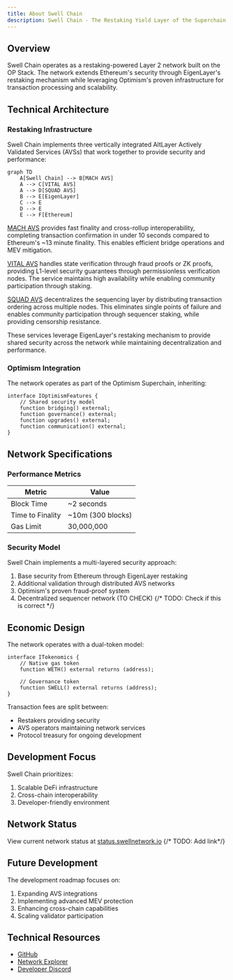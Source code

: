 ```yaml
---
title: About Swell Chain
description: Swell Chain - The Restaking Yield Layer of the Superchain
---
```


## Overview

Swell Chain operates as a restaking-powered Layer 2 network built on the OP Stack.
The network extends Ethereum's security through EigenLayer's restaking mechanism while leveraging Optimism's proven infrastructure for transaction processing and scalability.

## Technical Architecture

### Restaking Infrastructure

Swell Chain implements three vertically integrated AltLayer Actively Validated Services (AVSs) that work together to provide security and performance:

```mermaid
graph TD
    A[Swell Chain] --> B[MACH AVS]
    A --> C[VITAL AVS]
    A --> D[SQUAD AVS]
    B --> E[EigenLayer]
    C --> E
    D --> E
    E --> F[Ethereum]
```

[MACH AVS](https://docs.altlayer.io/altlayer-documentation/restaked-rollups/mach-for-faster-finality)  provides fast finality and cross-rollup interoperability, completing transaction confirmation in under 10 seconds compared to Ethereum's ~13 minute finality. This enables efficient bridge operations and MEV mitigation.

[VITAL AVS](https://docs.altlayer.io/altlayer-documentation/restaked-rollups/vital-for-decentralised-verification)  handles state verification through fraud proofs or ZK proofs, providing L1-level security guarantees through permissionless verification nodes. The service maintains high availability while enabling community participation through staking.

[SQUAD AVS](https://docs.altlayer.io/altlayer-documentation/restaked-rollups/squad-for-decentralised-sequencing) decentralizes the sequencing layer by distributing transaction ordering across multiple nodes. This eliminates single points of failure and enables community participation through sequencer staking, while providing censorship resistance.

These services leverage EigenLayer's restaking mechanism to provide shared security across the network while maintaining decentralization and performance.

### Optimism Integration

The network operates as part of the Optimism Superchain, inheriting:

```solidity
interface IOptimismFeatures {
    // Shared security model
    function bridging() external;
    function governance() external;
    function upgrades() external;
    function communication() external;
}
```

## Network Specifications

### Performance Metrics

| Metric | Value |
|--------|--------|
| Block Time | ~2 seconds |
| Time to Finality | \~10m (300 blocks) |
| Gas Limit | 30,000,000 |

### Security Model

Swell Chain implements a multi-layered security approach:

1. Base security from Ethereum through EigenLayer restaking
2. Additional validation through distributed AVS networks
3. Optimism's proven fraud-proof system
4. Decentralized sequencer network (TO CHECK) {/* TODO: Check if this is correct */}
 

## Economic Design

The network operates with a dual-token model:

```solidity
interface ITokenomics {
    // Native gas token
    function WETH() external returns (address);
    
    // Governance token
    function SWELL() external returns (address);
}
```

Transaction fees are split between:

- Restakers providing security
- AVS operators maintaining network services
- Protocol treasury for ongoing development

## Development Focus

Swell Chain prioritizes:

1. Scalable DeFi infrastructure
2. Cross-chain interoperability
3. Developer-friendly environment

## Network Status

View current network status at [status.swellnetwork.io](https://status.swellnetwork.io) {/* TODO: Add link*/}

## Future Development

The development roadmap focuses on:

1. Expanding AVS integrations
2. Implementing advanced MEV protection
3. Enhancing cross-chain capabilities
4. Scaling validator participation

## Technical Resources

- [GitHub](https://github.com/swellnetwork)
- [Network Explorer](https://explorer.swellnetwork.io)
- [Developer Discord](https://discord.gg/swellnetworkdao)
